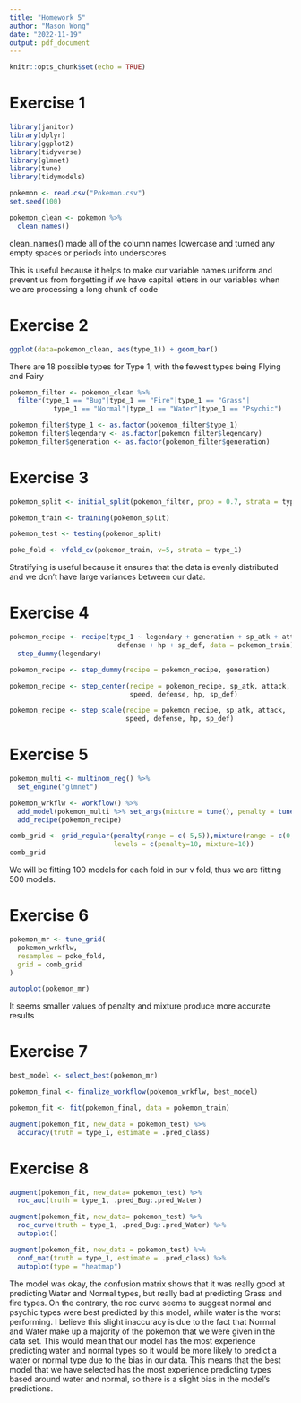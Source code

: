 ```yaml
---
title: "Homework 5"
author: "Mason Wong"
date: "2022-11-19"
output: pdf_document
---
```


```r
knitr::opts_chunk$set(echo = TRUE)
```

# Exercise 1

```r
library(janitor)
library(dplyr)
library(ggplot2)
library(tidyverse)
library(glmnet)
library(tune)
library(tidymodels)

pokemon <- read.csv("Pokemon.csv")
set.seed(100)

pokemon_clean <- pokemon %>% 
  clean_names()
```

clean_names() made all of the column names lowercase and turned any empty spaces or periods into underscores

This is useful because it helps to make our variable names uniform and prevent us from forgetting if we have capital letters in our variables when we are processing a long chunk of code

# Exercise 2

```r
ggplot(data=pokemon_clean, aes(type_1)) + geom_bar()
```
There are 18 possible types for Type 1, with the fewest types being Flying and Fairy

```r
pokemon_filter <- pokemon_clean %>%
  filter(type_1 == "Bug"|type_1 == "Fire"|type_1 == "Grass"|
           type_1 == "Normal"|type_1 == "Water"|type_1 == "Psychic")

pokemon_filter$type_1 <- as.factor(pokemon_filter$type_1)
pokemon_filter$legendary <- as.factor(pokemon_filter$legendary)
pokemon_filter$generation <- as.factor(pokemon_filter$generation)
```

# Exercise 3

```r
pokemon_split <- initial_split(pokemon_filter, prop = 0.7, strata = type_1)

pokemon_train <- training(pokemon_split)

pokemon_test <- testing(pokemon_split)

poke_fold <- vfold_cv(pokemon_train, v=5, strata = type_1)
```

Stratifying is useful because it ensures that the data is evenly distributed and we don't have large variances between our data.

# Exercise 4

```r
pokemon_recipe <- recipe(type_1 ~ legendary + generation + sp_atk + attack + speed + 
                           defense + hp + sp_def, data = pokemon_train) %>%
  step_dummy(legendary)

pokemon_recipe <- step_dummy(recipe = pokemon_recipe, generation)

pokemon_recipe <- step_center(recipe = pokemon_recipe, sp_atk, attack, 
                              speed, defense, hp, sp_def)

pokemon_recipe <- step_scale(recipe = pokemon_recipe, sp_atk, attack, 
                             speed, defense, hp, sp_def)
```

# Exercise 5

```r
pokemon_multi <- multinom_reg() %>%
  set_engine("glmnet")

pokemon_wrkflw <- workflow() %>%
  add_model(pokemon_multi %>% set_args(mixture = tune(), penalty = tune())) %>%
  add_recipe(pokemon_recipe)

comb_grid <- grid_regular(penalty(range = c(-5,5)),mixture(range = c(0,1)), 
                          levels = c(penalty=10, mixture=10))
comb_grid
```
We will be fitting 100 models for each fold in our v fold, thus we are fitting 500 models.

# Exercise 6

```r
pokemon_mr <- tune_grid(
  pokemon_wrkflw,
  resamples = poke_fold,
  grid = comb_grid
)

autoplot(pokemon_mr)
```
It seems smaller values of penalty and mixture produce more accurate results

# Exercise 7

```r
best_model <- select_best(pokemon_mr)

pokemon_final <- finalize_workflow(pokemon_wrkflw, best_model)

pokemon_fit <- fit(pokemon_final, data = pokemon_train)

augment(pokemon_fit, new_data = pokemon_test) %>%
  accuracy(truth = type_1, estimate = .pred_class)
```


# Exercise 8

```r
augment(pokemon_fit, new_data= pokemon_test) %>%
  roc_auc(truth = type_1, .pred_Bug:.pred_Water)

augment(pokemon_fit, new_data= pokemon_test) %>%
  roc_curve(truth = type_1, .pred_Bug:.pred_Water) %>%
  autoplot()

augment(pokemon_fit, new_data = pokemon_test) %>%
  conf_mat(truth = type_1, estimate = .pred_class) %>% 
  autoplot(type = "heatmap")
```
The model was okay, the confusion matrix shows that it was really good at predicting Water and Normal types, but really bad at predicting Grass and fire types. On the contrary, the roc curve seems to suggest normal and psychic types were best predicted by this model, while water is the worst performing. I believe this slight inaccuracy is due to the fact that Normal and Water make up a majority of the pokemon that we were given in the data set. This would mean that our model has the most experience predicting water and normal types so it would be more likely to predict a water or normal type due to the bias in our data. This means that the best model that we have selected has the most experience predicting types based around water and normal, so there is a slight bias in the model's predictions.
